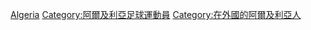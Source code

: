 [[Category:各國旅外足球運動員|Algeria]]
[[Category:阿爾及利亞足球運動員|Category:阿爾及利亞足球運動員]]
[[Category:在外國的阿爾及利亞人|Category:在外國的阿爾及利亞人]]